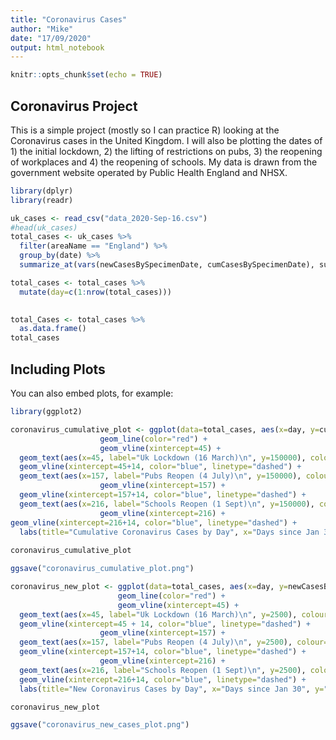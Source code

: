 ```yaml
---
title: "Coronavirus Cases"
author: "Mike"
date: "17/09/2020"
output: html_notebook
---
```


```r
knitr::opts_chunk$set(echo = TRUE)
```

## Coronavirus Project

This is a simple project (mostly so I can practice R) looking at the Coronavirus cases in the United Kingdom. I will also be plotting the dates of 1) the initial lockdown, 2) the lifting of restrictions on pubs, 3) the reopening of workplaces and 4) the reopening of schools. My data is drawn from the government website operated by Public Health England and NHSX.

```r
library(dplyr)
library(readr)

uk_cases <- read_csv("data_2020-Sep-16.csv")
#head(uk_cases)
total_cases <- uk_cases %>%
  filter(areaName == "England") %>%
  group_by(date) %>%
  summarize_at(vars(newCasesBySpecimenDate, cumCasesBySpecimenDate), sum) 

total_cases <- total_cases %>%
  mutate(day=c(1:nrow(total_cases)))
  

total_Cases <- total_cases %>%
  as.data.frame()
total_cases

```

## Including Plots

You can also embed plots, for example:

```r
library(ggplot2)

coronavirus_cumulative_plot <- ggplot(data=total_cases, aes(x=day, y=cumCasesBySpecimenDate)) +
                    geom_line(color="red") +
                    geom_vline(xintercept=45) +
  geom_text(aes(x=45, label="Uk Lockdown (16 March)\n", y=150000), colour="black", angle=90) +
  geom_vline(xintercept=45+14, color="blue", linetype="dashed") +
  geom_text(aes(x=157, label="Pubs Reopen (4 July)\n", y=150000), colour="black", angle=90) +
                    geom_vline(xintercept=157) +
  geom_vline(xintercept=157+14, color="blue", linetype="dashed") +
  geom_text(aes(x=216, label="Schools Reopen (1 Sept)\n", y=150000), colour="black", angle=90) +
                    geom_vline(xintercept=216) +
geom_vline(xintercept=216+14, color="blue", linetype="dashed") +
  labs(title="Cumulative Coronavirus Cases by Day", x="Days since Jan 30", y="Total Number of Cases")
  
coronavirus_cumulative_plot

ggsave("coronavirus_cumulative_plot.png")

coronavirus_new_plot <- ggplot(data=total_cases, aes(x=day, y=newCasesBySpecimenDate)) +
                        geom_line(color="red") +
                        geom_vline(xintercept=45) +
  geom_text(aes(x=45, label="Uk Lockdown (16 March)\n", y=2500), colour="black", angle=90) +
  geom_vline(xintercept=45 + 14, color="blue", linetype="dashed") +
                    geom_vline(xintercept=157) +
  geom_text(aes(x=157, label="Pubs Reopen (4 July)\n", y=2500), colour="black", angle=90) +
  geom_vline(xintercept=157+14, color="blue", linetype="dashed") +
                    geom_vline(xintercept=216) +
  geom_text(aes(x=216, label="Schools Reopen (1 Sept)\n", y=2500), colour="black", angle=90) +
  geom_vline(xintercept=216+14, color="blue", linetype="dashed") +
  labs(title="New Coronavirus Cases by Day", x="Days since Jan 30", y="Number of New Cases")

coronavirus_new_plot

ggsave("coronavirus_new_cases_plot.png")

```

